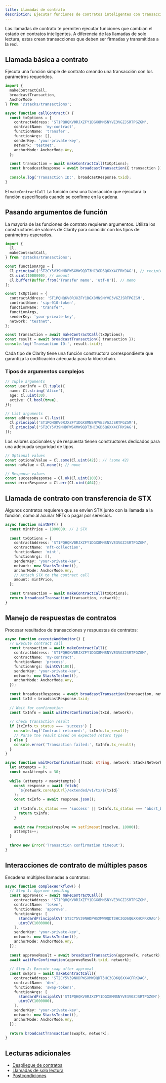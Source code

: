 ```yaml
---
title: Llamadas de contrato
description: Ejecutar funciones de contratos inteligentes con transacciones
---
```

Las llamadas de contrato te permiten ejecutar funciones que cambian el estado en contratos inteligentes. A diferencia de las llamadas de solo lectura, estas crean transacciones que deben ser firmadas y transmitidas a la red.

## Llamada básica a contrato

Ejecuta una función simple de contrato creando una transacción con los parámetros requeridos.

```typescript
import { 
  makeContractCall,
  broadcastTransaction,
  AnchorMode
} from '@stacks/transactions';

async function callContract() {
  const txOptions = {
    contractAddress: 'ST1PQHQKV0RJXZFY1DGX8MNSNYVE3VGZJSRTPGZGM',
    contractName: 'my-contract',
    functionName: 'transfer',
    functionArgs: [],
    senderKey: 'your-private-key',
    network: 'testnet',
    anchorMode: AnchorMode.Any,
  };
  
  const transaction = await makeContractCall(txOptions);
  const broadcastResponse = await broadcastTransaction({ transaction });
  
  console.log('Transaction ID:', broadcastResponse.txid);
}
```

El `makeContractCall` La función crea una transacción que ejecutará la función especificada cuando se confirme en la cadena.

## Pasando argumentos de función

La mayoría de las funciones de contrato requieren argumentos. Utiliza los constructores de valores de Clarity para coincidir con los tipos de parámetros esperados.

```typescript
import { 
  Cl,
  makeContractCall,
} from '@stacks/transactions';

const functionArgs = [
  Cl.principal('ST2CY5V39NHDPWSXMW9QDT3HC3GD6Q6XX4CFRK9AG'), // recipient
  Cl.uint(1000000), // amount
  Cl.buffer(Buffer.from('Transfer memo', 'utf-8')), // memo
];

const txOptions = {
  contractAddress: 'ST1PQHQKV0RJXZFY1DGX8MNSNYVE3VGZJSRTPGZGM',
  contractName: 'sip-010-token',
  functionName: 'transfer',
  functionArgs,
  senderKey: 'your-private-key',
  network: "testnet",
};

const transaction = await makeContractCall(txOptions);
const result = await broadcastTransaction({ transaction });
console.log('Transaction ID:', result.txid);
```

Cada tipo de Clarity tiene una función constructora correspondiente que garantiza la codificación adecuada para la blockchain.

### Tipos de argumentos complejos

```typescript
// Tuple arguments
const userInfo = Cl.tuple({
  name: Cl.string('Alice'),
  age: Cl.uint(30),
  active: Cl.bool(true),
});

// List arguments
const addresses = Cl.list([
  Cl.principal('ST1PQHQKV0RJXZFY1DGX8MNSNYVE3VGZJSRTPGZGM'),
  Cl.principal('ST2CY5V39NHDPWSXMW9QDT3HC3GD6Q6XX4CFRK9AG'),
]);

```

Los valores opcionales y de respuesta tienen constructores dedicados para una adecuada seguridad de tipos.

```typescript
// Optional values
const optionalValue = Cl.some(Cl.uint(42)); // (some 42)
const noValue = Cl.none(); // none

// Response values
const successResponse = Cl.ok(Cl.uint(100));
const errorResponse = Cl.err(Cl.uint(404));
```

## Llamada de contrato con transferencia de STX

Algunos contratos requieren que se envíen STX junto con la llamada a la función, como al acuñar NFTs o pagar por servicios.

```typescript
async function mintNFT() {
  const mintPrice = 1000000; // 1 STX
  
  const txOptions = {
    contractAddress: 'ST1PQHQKV0RJXZFY1DGX8MNSNYVE3VGZJSRTPGZGM',
    contractName: 'nft-collection',
    functionName: 'mint',
    functionArgs: [],
    senderKey: 'your-private-key',
    network: new StacksTestnet(),
    anchorMode: AnchorMode.Any,
    // Attach STX to the contract call
    amount: mintPrice,
  };
  
  const transaction = await makeContractCall(txOptions);
  return broadcastTransaction(transaction, network);
}
```

## Manejo de respuestas de contratos

Procesar resultados de transacciones y respuestas de contratos:

```typescript
async function executeAndMonitor() {
  // Execute contract call
  const transaction = await makeContractCall({
    contractAddress: 'ST1PQHQKV0RJXZFY1DGX8MNSNYVE3VGZJSRTPGZGM',
    contractName: 'my-contract',
    functionName: 'process',
    functionArgs: [uintCV(100)],
    senderKey: 'your-private-key',
    network: new StacksTestnet(),
    anchorMode: AnchorMode.Any,
  });
  
  const broadcastResponse = await broadcastTransaction(transaction, network);
  const txId = broadcastResponse.txid;
  
  // Wait for confirmation
  const txInfo = await waitForConfirmation(txId, network);
  
  // Check transaction result
  if (txInfo.tx_status === 'success') {
    console.log('Contract returned:', txInfo.tx_result);
    // Parse the result based on expected return type
  } else {
    console.error('Transaction failed:', txInfo.tx_result);
  }
}

async function waitForConfirmation(txId: string, network: StacksNetwork) {
  let attempts = 0;
  const maxAttempts = 30;
  
  while (attempts < maxAttempts) {
    const response = await fetch(
      `${network.coreApiUrl}/extended/v1/tx/${txId}`
    );
    const txInfo = await response.json();
    
    if (txInfo.tx_status === 'success' || txInfo.tx_status === 'abort_by_response') {
      return txInfo;
    }
    
    await new Promise(resolve => setTimeout(resolve, 10000));
    attempts++;
  }
  
  throw new Error('Transaction confirmation timeout');
}
```

## Interacciones de contrato de múltiples pasos

Encadena múltiples llamadas a contratos:

```typescript
async function complexWorkflow() {
  // Step 1: Approve spending
  const approveTx = await makeContractCall({
    contractAddress: 'ST1PQHQKV0RJXZFY1DGX8MNSNYVE3VGZJSRTPGZGM',
    contractName: 'token',
    functionName: 'approve',
    functionArgs: [
      standardPrincipalCV('ST2CY5V39NHDPWSXMW9QDT3HC3GD6Q6XX4CFRK9AG'),
      uintCV(1000000),
    ],
    senderKey: 'your-private-key',
    network: new StacksTestnet(),
    anchorMode: AnchorMode.Any,
  });
  
  const approveResult = await broadcastTransaction(approveTx, network);
  await waitForConfirmation(approveResult.txid, network);
  
  // Step 2: Execute swap after approval
  const swapTx = await makeContractCall({
    contractAddress: 'ST2CY5V39NHDPWSXMW9QDT3HC3GD6Q6XX4CFRK9AG',
    contractName: 'dex',
    functionName: 'swap-tokens',
    functionArgs: [
      standardPrincipalCV('ST1PQHQKV0RJXZFY1DGX8MNSNYVE3VGZJSRTPGZGM'),
      uintCV(1000000),
    ],
    senderKey: 'your-private-key',
    network: new StacksTestnet(),
    anchorMode: AnchorMode.Any,
  });
  
  return broadcastTransaction(swapTx, network);
}
```

## Lecturas adicionales

* [Despliegue de contratos](/reference/stacks.js/contract-deployment)
* [Llamadas de solo lectura](/reference/stacks.js/read-only-calls)
* [Postcondiciones](/reference/stacks.js/post-conditions)
